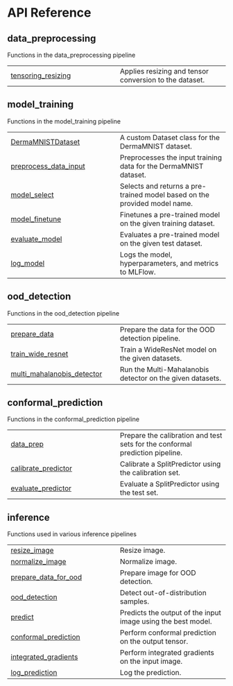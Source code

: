 # API Reference {.doc .doc-index}

## data_preprocessing

Functions in the data_preprocessing pipeline

| | |
| --- | --- |
| [tensoring_resizing](tensoring_resizing.qmd#onco_derm_ai.tensoring_resizing) | Applies resizing and tensor conversion to the dataset. |

## model_training

Functions in the model_training pipeline

| | |
| --- | --- |
| [DermaMNISTDataset](DermaMNISTDataset.qmd#onco_derm_ai.DermaMNISTDataset) | A custom Dataset class for the DermaMNIST dataset. |
| [preprocess_data_input](preprocess_data_input.qmd#onco_derm_ai.preprocess_data_input) | Preprocesses the input training data for the DermaMNIST dataset. |
| [model_select](model_select.qmd#onco_derm_ai.model_select) | Selects and returns a pre-trained model based on the provided model name. |
| [model_finetune](model_finetune.qmd#onco_derm_ai.model_finetune) | Finetunes a pre-trained model on the given training dataset. |
| [evaluate_model](evaluate_model.qmd#onco_derm_ai.evaluate_model) | Evaluates a pre-trained model on the given test dataset. |
| [log_model](log_model.qmd#onco_derm_ai.log_model) | Logs the model, hyperparameters, and metrics to MLFlow. |

## ood_detection

Functions in the ood_detection pipeline

| | |
| --- | --- |
| [prepare_data](prepare_data.qmd#onco_derm_ai.prepare_data) | Prepare the data for the OOD detection pipeline. |
| [train_wide_resnet](train_wide_resnet.qmd#onco_derm_ai.train_wide_resnet) | Train a WideResNet model on the given datasets. |
| [multi_mahalanobis_detector](multi_mahalanobis_detector.qmd#onco_derm_ai.multi_mahalanobis_detector) | Run the Multi-Mahalanobis detector on the given datasets. |

## conformal_prediction

Functions in the conformal_prediction pipeline

| | |
| --- | --- |
| [data_prep](data_prep.qmd#onco_derm_ai.data_prep) | Prepare the calibration and test sets for the conformal prediction pipeline. |
| [calibrate_predictor](calibrate_predictor.qmd#onco_derm_ai.calibrate_predictor) | Calibrate a SplitPredictor using the calibration set. |
| [evaluate_predictor](evaluate_predictor.qmd#onco_derm_ai.evaluate_predictor) | Evaluate a SplitPredictor using the test set. |

## inference

Functions used in various inference pipelines

| | |
| --- | --- |
| [resize_image](resize_image.qmd#onco_derm_ai.resize_image) | Resize image. |
| [normalize_image](normalize_image.qmd#onco_derm_ai.normalize_image) | Normalize image. |
| [prepare_data_for_ood](prepare_data_for_ood.qmd#onco_derm_ai.prepare_data_for_ood) | Prepare image for OOD detection. |
| [ood_detection](ood_detection.qmd#onco_derm_ai.ood_detection) | Detect out-of-distribution samples. |
| [predict](predict.qmd#onco_derm_ai.predict) | Predicts the output of the input image using the best model. |
| [conformal_prediction](conformal_prediction.qmd#onco_derm_ai.conformal_prediction) | Perform conformal prediction on the output tensor. |
| [integrated_gradients](integrated_gradients.qmd#onco_derm_ai.integrated_gradients) | Perform integrated gradients on the input image. |
| [log_prediction](log_prediction.qmd#onco_derm_ai.log_prediction) | Log the prediction. |